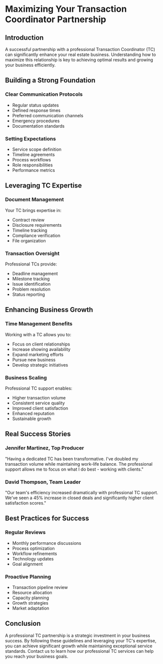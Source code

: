 # Maximizing Your Transaction Coordinator Partnership

## Introduction

A successful partnership with a professional Transaction Coordinator (TC) can significantly enhance your real estate business. Understanding how to maximize this relationship is key to achieving optimal results and growing your business efficiently.

## Building a Strong Foundation

### Clear Communication Protocols
- Regular status updates
- Defined response times
- Preferred communication channels
- Emergency procedures
- Documentation standards

### Setting Expectations
- Service scope definition
- Timeline agreements
- Process workflows
- Role responsibilities
- Performance metrics

## Leveraging TC Expertise

### Document Management
Your TC brings expertise in:
- Contract review
- Disclosure requirements
- Timeline tracking
- Compliance verification
- File organization

### Transaction Oversight
Professional TCs provide:
- Deadline management
- Milestone tracking
- Issue identification
- Problem resolution
- Status reporting

## Enhancing Business Growth

### Time Management Benefits
Working with a TC allows you to:
- Focus on client relationships
- Increase showing availability
- Expand marketing efforts
- Pursue new business
- Develop strategic initiatives

### Business Scaling
Professional TC support enables:
- Higher transaction volume
- Consistent service quality
- Improved client satisfaction
- Enhanced reputation
- Sustainable growth

## Real Success Stories

### Jennifer Martinez, Top Producer
"Having a dedicated TC has been transformative. I've doubled my transaction volume while maintaining work-life balance. The professional support allows me to focus on what I do best - working with clients."

### David Thompson, Team Leader
"Our team's efficiency increased dramatically with professional TC support. We've seen a 45% increase in closed deals and significantly higher client satisfaction scores."

## Best Practices for Success

### Regular Reviews
- Monthly performance discussions
- Process optimization
- Workflow refinements
- Technology updates
- Goal alignment

### Proactive Planning
- Transaction pipeline review
- Resource allocation
- Capacity planning
- Growth strategies
- Market adaptation

## Conclusion

A professional TC partnership is a strategic investment in your business success. By following these guidelines and leveraging your TC's expertise, you can achieve significant growth while maintaining exceptional service standards. Contact us to learn how our professional TC services can help you reach your business goals.